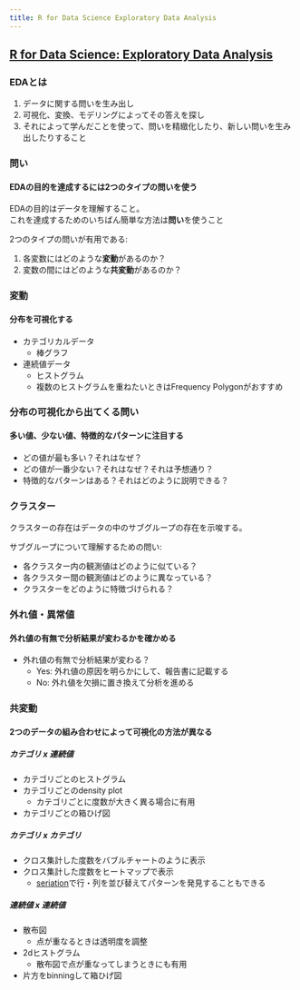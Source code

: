 ```yaml
---
title: R for Data Science Exploratory Data Analysis 
---
```


## [R for Data Science: Exploratory Data Analysis](https://r4ds.had.co.nz/exploratory-data-analysis.html#exploratory-data-analysis)

### EDAとは  

1. データに関する問いを生み出し
2. 可視化、変換、モデリングによってその答えを探し
3. それによって学んだことを使って、問いを精緻化したり、新しい問いを生み出したりすること


### 問い

#### EDAの目的を達成するには2つのタイプの問いを使う

EDAの目的はデータを理解すること。  
これを達成するためのいちばん簡単な方法は**問い**を使うこと

2つのタイプの問いが有用である:  

1. 各変数にはどのような**変動**があるのか？
2. 変数の間にはどのような**共変動**があるのか？


### 変動 

#### 分布を可視化する

- カテゴリカルデータ
    - 棒グラフ
- 連続値データ
    - ヒストグラム
    - 複数のヒストグラムを重ねたいときはFrequency Polygonがおすすめ

### 分布の可視化から出てくる問い

#### 多い値、少ない値、特徴的なパターンに注目する

- どの値が最も多い？それはなぜ？
- どの値が一番少ない？それはなぜ？それは予想通り？
- 特徴的なパターンはある？それはどのように説明できる？

### クラスター

クラスターの存在はデータの中のサブグループの存在を示唆する。  

サブグループについて理解するための問い:

- 各クラスター内の観測値はどのように似ている？
- 各クラスター間の観測値はどのように異なっている？
- クラスターをどのように特徴づけられる？

### 外れ値・異常値

#### 外れ値の有無で分析結果が変わるかを確かめる

- 外れ値の有無で分析結果が変わる？
    - Yes: 外れ値の原因を明らかにして、報告書に記載する
    - No: 外れ値を欠損に置き換えて分析を進める

### 共変動

#### 2つのデータの組み合わせによって可視化の方法が異なる

##### カテゴリ x 連続値

- カテゴリごとのヒストグラム
- カテゴリごとのdensity plot
    - カテゴリごとに度数が大きく異る場合に有用
- カテゴリごとの箱ひげ図

##### カテゴリ x カテゴリ

- クロス集計した度数をバブルチャートのように表示
- クロス集計した度数をヒートマップで表示
    - [seriation](seriation/seriation.ipynb)で行・列を並び替えてパターンを発見することもできる

##### 連続値 x 連続値

- 散布図
    - 点が重なるときは透明度を調整
- 2dヒストグラム
    - 散布図で点が重なってしまうときにも有用
- 片方をbinningして箱ひげ図